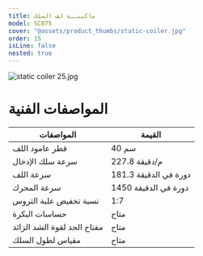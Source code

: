 ```yaml
---
title: ماكينــة لف السلك
model: SC075
cover: "@assets/product_thumbs/static-coiler.jpg"
order: 15
isLine: false
nested: true
---
```



<ProductTabs />

![static coiler 25.jpg](@assets/article_images/static-coiler/static-coiler-25.jpg)

# المواصفات الفنية

| المواصفات                   | القيمة                |
| --------------------------- | --------------------- |
| قطر عامود اللف              | 40 سم                 |
| سرعة سلك الإدخال            | 227.8 م/دقيقة         |
| سرعة اللف                   | 181.3 دورة في الدقيقة |
| سرعة المحرك                 | 1450 دورة في الدقيقة  |
| نسبة تخفيض علبة التروس      | 1:7                   |
| حساسات البكرة               | متاح                  |
| مفتاح الحد لقوة الشد الزائد | متاح                  |
| مقياس لطول السلك            | متاح                  |
